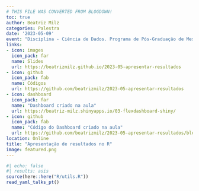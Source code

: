 ```yaml
---
# THIS FILE WAS CONVERTED FROM BLOGDOWN!
toc: true
author: Beatriz Milz
categories: Palestra
date: '2023-05-09'
event: "Disciplina - Ciência de Dados. Programa de Pós-Graduação de Mestrado Profissional em Inovação Tecnológica. Universidade Federal de São Paulo - Campus São José dos Campos"
links:
- icon: images
  icon_pack: far
  name: Slides
  url: https://beatrizmilz.github.io/2023-05-apresentar-resultados
- icon: github
  icon_pack: fab
  name: Códigos
  url: https://github.com/beatrizmilz/2023-05-apresentar-resultados
- icon: dashboard
  icon_pack: far
  name: "Dashboard criado na aula"
  url: https://beatriz-milz.shinyapps.io/03-flexdashboard-shiny/
- icon: github
  icon_pack: fab
  name: "Código do Dashboard criado na aula"
  url: https://github.com/beatrizmilz/2023-05-apresentar-resultados/blob/main/exemplos/03-flexdashboard-shiny-editado.Rmd  
location: Online
title: "Apresentação de resultados no R"
image: featured.png
---
```


```r
#| echo: false
#| results: asis
source(here::here("R/utils.R"))
read_yaml_talks_pt()
```
